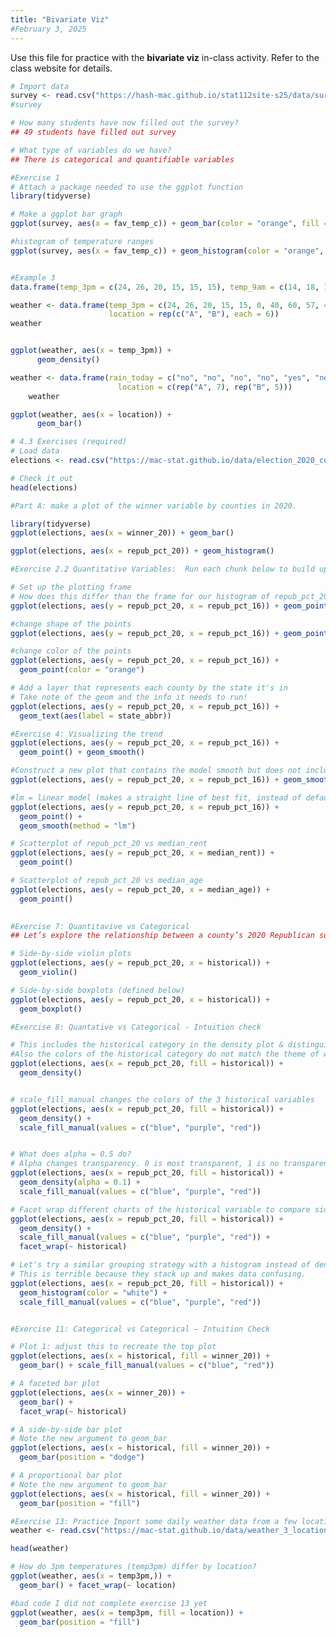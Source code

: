 ```yaml
---
title: "Bivariate Viz"
#February 3, 2025
---
```


Use this file for practice with the **bivariate viz** in-class activity.  Refer to the class website for details.


```r
# Import data
survey <- read.csv("https://hash-mac.github.io/stat112site-s25/data/survey.csv")
#survey

# How many students have now filled out the survey?
## 49 students have filled out survey

# What type of variables do we have?
## There is categorical and quantifiable variables

#Exercise 1
# Attach a package needed to use the ggplot function
library(tidyverse)

# Make a ggplot bar graph
ggplot(survey, aes(x = fav_temp_c)) + geom_bar(color = "orange", fill = "blue")

#histogram of temperature ranges
ggplot(survey, aes(x = fav_temp_c)) + geom_histogram(color = "orange", fill = "blue")


#Example 3
data.frame(temp_3pm = c(24, 26, 20, 15, 15, 15), temp_9am = c(14, 18, 15, 13, 11, 11))

weather <- data.frame(temp_3pm = c(24, 26, 20, 15, 15, 0, 40, 60, 57, 44, 51, 75),
                      location = rep(c("A", "B"), each = 6))
weather


ggplot(weather, aes(x = temp_3pm)) +
      geom_density()

weather <- data.frame(rain_today = c("no", "no", "no", "no", "yes", "no", "yes", "no", "yes", "yes", "no", "yes"),
                        location = c(rep("A", 7), rep("B", 5)))
    weather

ggplot(weather, aes(x = location)) +
      geom_bar()
```


```r
# 4.3 Exercises (required)
# Load data
elections <- read.csv("https://mac-stat.github.io/data/election_2020_county.csv")

# Check it out
head(elections)

#Part A: make a plot of the winner variable by counties in 2020.

library(tidyverse)
ggplot(elections, aes(x = winner_20)) + geom_bar()

ggplot(elections, aes(x = repub_pct_20)) + geom_histogram()

#Exercise 2.2 Quantitative Variables:  Run each chunk below to build up a a scatterplot of repub_pct_20 vs repub_pct_16 with different glyphs representing each county. Address or think about any prompts in the comments (#).

# Set up the plotting frame
# How does this differ than the frame for our histogram of repub_pct_20 alone?
ggplot(elections, aes(y = repub_pct_20, x = repub_pct_16)) + geom_point()

#change shape of the points
ggplot(elections, aes(y = repub_pct_20, x = repub_pct_16)) + geom_point(shape = 3)

#change color of the points
ggplot(elections, aes(y = repub_pct_20, x = repub_pct_16)) +
  geom_point(color = "orange")

# Add a layer that represents each county by the state it's in
# Take note of the geom and the info it needs to run!
ggplot(elections, aes(y = repub_pct_20, x = repub_pct_16)) +
  geom_text(aes(label = state_abbr))

#Exercise 4: Visualizing the trend
ggplot(elections, aes(y = repub_pct_20, x = repub_pct_16)) +
  geom_point() + geom_smooth()

#Construct a new plot that contains the model smooth but does not include the individual point glyphs.
ggplot(elections, aes(y = repub_pct_20, x = repub_pct_16)) + geom_smooth()

#lm = linear model (makes a straight line of best fit, instead of default following the pattern with curves)
ggplot(elections, aes(y = repub_pct_20, x = repub_pct_16)) +
  geom_point() +
  geom_smooth(method = "lm")

# Scatterplot of repub_pct_20 vs median_rent
ggplot(elections, aes(y = repub_pct_20, x = median_rent)) +
  geom_point()

# Scatterplot of repub_pct_20 vs median_age
ggplot(elections, aes(y = repub_pct_20, x = median_age)) +
  geom_point()
  

#Exercise 7: Quantitavive vs Categorical
## Let’s explore the relationship between a county’s 2020 Republican support repub_pct_20 and the historical political trends in its state. In this case repub_pct_20 is quantitative, but historical is categorical

# Side-by-side violin plots
ggplot(elections, aes(y = repub_pct_20, x = historical)) +
  geom_violin()

# Side-by-side boxplots (defined below)
ggplot(elections, aes(y = repub_pct_20, x = historical)) +
  geom_boxplot()

#Exercise 8: Quantative vs Categorical - Intuition check

# This includes the historical category in the density plot & distinguishes by category, but the later category overlaps and covers up the other two.
#Also the colors of the historical category do not match the theme of what we are measuring
ggplot(elections, aes(x = repub_pct_20, fill = historical)) +
  geom_density()


# scale_fill_manual changes the colors of the 3 historical variables
ggplot(elections, aes(x = repub_pct_20, fill = historical)) +
  geom_density() +
  scale_fill_manual(values = c("blue", "purple", "red"))


# What does alpha = 0.5 do?
# Alpha changes transparency. 0 is most transparent, 1 is no transparency. 0.5 is half.
ggplot(elections, aes(x = repub_pct_20, fill = historical)) +
  geom_density(alpha = 0.1) +
  scale_fill_manual(values = c("blue", "purple", "red"))

# Facet wrap different charts of the historical variable to compare side by side!
ggplot(elections, aes(x = repub_pct_20, fill = historical)) +
  geom_density() +
  scale_fill_manual(values = c("blue", "purple", "red")) +
  facet_wrap(~ historical)

# Let's try a similar grouping strategy with a histogram instead of density plot.
# This is terrible because they stack up and makes data confusing.
ggplot(elections, aes(x = repub_pct_20, fill = historical)) +
  geom_histogram(color = "white") +
  scale_fill_manual(values = c("blue", "purple", "red"))


#Exercise 11: Categorical vs Categorical – Intuition Check

# Plot 1: adjust this to recreate the top plot
ggplot(elections, aes(x = historical, fill = winner_20)) +
  geom_bar() + scale_fill_manual(values = c("blue", "red"))

# A faceted bar plot
ggplot(elections, aes(x = winner_20)) +
  geom_bar() +
  facet_wrap(~ historical)

# A side-by-side bar plot
# Note the new argument to geom_bar
ggplot(elections, aes(x = historical, fill = winner_20)) +
  geom_bar(position = "dodge")

# A proportional bar plot
# Note the new argument to geom_bar
ggplot(elections, aes(x = historical, fill = winner_20)) +
  geom_bar(position = "fill")

#Exercise 13: Practice Import some daily weather data from a few locations in Australia
weather <- read.csv("https://mac-stat.github.io/data/weather_3_locations.csv")

head(weather)

# How do 3pm temperatures (temp3pm) differ by location?
ggplot(weather, aes(x = temp3pm,)) +
  geom_bar() + facet_wrap(~ location)

#bad code I did not complete exercise 13 yet
ggplot(weather, aes(x = temp3pm, fill = location)) +
  geom_bar(position = "fill")

```
